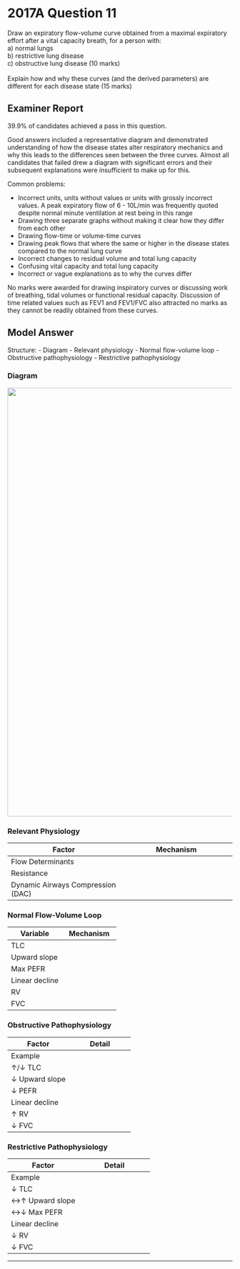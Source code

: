 # 2017A Question 11 


Draw an expiratory flow-volume curve obtained from a maximal expiratory effort after a vital capacity breath, for a person with: <br> a) normal lungs <br> b) restrictive lung disease <br> c) obstructive lung disease (10 marks)<br><br>Explain how and why these curves (and the derived parameters) are different for each disease state (15 marks)


## Examiner Report

39.9% of candidates achieved a pass in this question.


Good answers included a representative diagram and demonstrated understanding of how the
disease states alter respiratory mechanics and why this leads to the differences seen between
the three curves. Almost all candidates that failed drew a diagram with significant errors and
their subsequent explanations were insufficient to make up for this.


Common problems:

* Incorrect units, units without values or units with grossly incorrect values. A peak
expiratory flow of 6 - 10L/min was frequently quoted despite normal minute
ventilation at rest being in this range
* Drawing three separate graphs without making it clear how they differ from each other
* Drawing flow-time or volume-time curves
* Drawing peak flows that where the same or higher in the disease states compared to
the normal lung curve
* Incorrect changes to residual volume and total lung capacity
* Confusing vital capacity and total lung capacity
* Incorrect or vague explanations as to why the curves differ


No marks were awarded for drawing inspiratory curves or discussing work of breathing, tidal
volumes or functional residual capacity. Discussion of time related values such as FEV1 and
FEV1/FVC also attracted no marks as they cannot be readily obtained from these curves.

## Model Answer

Structure:
- Diagram
- Relevant physiology
- Normal flow-volume loop
- Obstructive pathophysiology
- Restrictive pathophysiology

### Diagram

<img src="/resources/flow-volume.svg" style="width: 60pc;">


### Relevant Physiology


|Factor|Mechanism|
| -- | -- |
|Flow Determinants|<p>- Ohm’s law: $Flow = {P_{Alv} - P_{atm} \over Airway \ Resistance}$</p><p>- Normal values</p><p>&emsp;- P~Alv~: 38cmH~2~O</p><p>&emsp;- P~atm~: 0cmH~2~O by definition</p><p>&emsp;- AWR: 2cmH~2~O.L^-1^.s^-1^</p><p>- Factors ↑ Q: ↑ P~Alv~, ↓ P~atm~, ↓ AWR</p>|
|Resistance|<p>- Laminar flow (small airways): $Resistance = {8 \times length \times viscosity \over \pi \times radius^4}$</p><p>- Turbulent flow (large airways): $P1-P2 \propto length \times {density \over radius^5}$</p><p>- Factors ↓ AWR</p><p>&emsp;- ↑ Radius (most important since raised to power 4 or 5)</p><p>&emsp;- ↓ Viscosity (e.g. Temp)</p><p>&emsp;- ↓ Density (e.g. Heliox vs. air)</p><p>&emsp;- ↓ Length (not under control)</p>|
|Dynamic Airways Compression (DAC)|<p>- Pressure drop occurs between alveolus and mouth due to airway resistance</p><p>- Where airway pressure = intrapleural pressure, unsupported airways collapse</p><p>&emsp;- i.e. Equal pressure point (EPP)</p><p>&emsp;- Starling resistor mechanism; P2 = PIP not Patm</p><p>&emsp;- Cartilage absent after generation 11</p>|

### Normal Flow-Volume Loop


|Variable|Mechanism|
| -- | -- |
|TLC|<p>- Lung volume after maximal inspiratory effort</p><p>- Note unable to measure with flow-volume loop</p>|
|Upward slope|<p>- Effort-dependent</p><p>- Radial traction distends airways</p>|
|Max PEFR|<p>- Occurs at beginning of forced expiration.</p><p>&emsp;- Highest lung elastic recoil</p><p>&emsp;- Highest airway radius</p><p>&emsp;- ?High expiratory muscle mechanical advantage</p><p>- Reflects larger airway function</p><p>- Mainly effort-dependent</p><p>- Limited by onset of DAC</p>|
|Linear decline|<p>- Mainly effort-independent, especially FEF25-75%</p><p>- Decline due to increasing DAC as lung volume and airway radii fall</p><p>- Mostly effort independent</p><p>- Reflects smaller airway function</p>|
|RV|<p>- Maximal expiration</p><p>- Limited by small airway closure</p><p>- Note unable to measure with flow-volume loop</p>|
|FVC|<p>- FVC = TLC - RV</p>|

### Obstructive Pathophysiology


|Factor|Detail|
| -- | -- |
|Example|<p>- Asthma, COPD</p>|
|↑/↓ TLC|<p>- COPD with emphysema: ↓ Elastic recoil</p><p>- Asthma: Gas trapping, elastic recoil may be maintained</p>|
|↓ Upward slope|<p>- Cause: ↓ Airway radius</p>|
|↓ PEFR|<p>- ↓ Airway radius</p><p>- Earlier and exaggerated DAC, distal migration of EPP</p>|
|Linear decline|<p>- Scooped out appearance, ↓ FEF25-75%</p><p>&emsp;- Earlier and exaggerated DAC, distal migration of EPP</p><p>&emsp;- (If emphysema: ↓ Radial traction, ↓ lung recoil)</p><p>- Changes ∝ severity</p>|
|↑ RV|<p>- ↓ Airway radius → Earlier airway closure</p><p>- (If emphysema: ↓ lung recoil, earlier airway closure)</p>|
|↓ FVC|<p>- $\Delta RV > \Delta TLC$</p>|

### Restrictive Pathophysiology


|Factor|Detail|
| -- | -- |
|Example|<p>- Pulmonary fibrosis</p>|
|↓ TLC|<p>- ↓ Lung compliance</p>|
|↔↑ Upward slope|<p>- ↑ Lung recoil</p>|
|↔↓ Max PEFR|<p>- (affected in severe disease)</p><p>- ↓ Lung compliance</p>|
|Linear decline|<p>- ↔↑ Slope, especially at end-expiration</p><p>&emsp;- ↑ Lung recoil → ↑ Transpulmonary pressure</p><p>&emsp;- Stiff, less collapsible tissue</p>|
|↓ RV|<p>- ↑ Lung recoil → Airway closure at lower lung volume</p>|
|↓ FVC|<p>- ∆TLC > ∆RV</p>|

--- 


